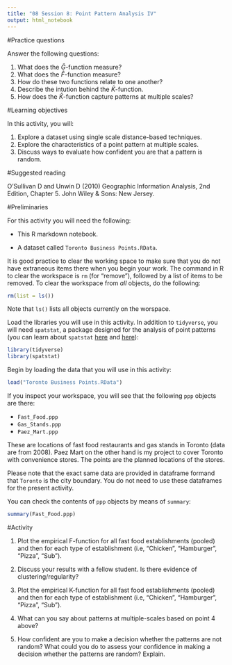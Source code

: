 ```yaml
---
title: "08 Session 8: Point Pattern Analysis IV"
output: html_notebook
---
```


#Practice questions

Answer the following questions:

1. What does the $\hat{G}$-function measure?
2. What does the $\hat{F}$-function measure?
3. How do these two functions relate to one another?
4. Describe the intution behind the $\hat{K}$-function. 
5. How does the $\hat{K}$-function capture patterns at multiple scales?

#Learning objectives

In this activity, you will:

1. Explore a dataset using single scale distance-based techniques.
2. Explore the characteristics of a point pattern at multiple scales.
3. Discuss ways to evaluate how confident you are that a pattern is random.

#Suggested reading

O'Sullivan D and Unwin D (2010) Geographic Information Analysis, 2nd Edition, Chapter 5. John Wiley & Sons: New Jersey.

#Preliminaries

For this activity you will need the following:

* This R markdown notebook.

* A dataset called `Toronto Business Points.RData`.

It is good practice to clear the working space to make sure that you do not have extraneous items there when you begin your work. The command in R to clear the workspace is `rm` (for "remove"), followed by a list of items to be removed. To clear the workspace from _all_ objects, do the following:
```r
rm(list = ls())
```

Note that `ls()` lists all objects currently on the worspace.

Load the libraries you will use in this activity. In addition to `tidyverse`, you will need `spatstat`, a package designed for the analysis of point patterns (you can learn about `spatstat` [here](https://cran.r-project.org/web/packages/spatstat/vignettes/getstart.pdf) and [here](http://spatstat.org/resources/spatstatJSSpaper.pdf)):
```r
library(tidyverse)
library(spatstat)
```

Begin by loading the data that you will use in this activity:
```r
load("Toronto Business Points.RData")
```

If you inspect your workspace, you will see that the following `ppp` objects are there:

* `Fast_Food.ppp`
* `Gas_Stands.ppp`
* `Paez_Mart.ppp`

These are locations of fast food restaurants and gas stands in Toronto (data are from 2008). Paez Mart on the other hand is my project to cover Toronto with convenience stores. The points are the planned locations of the stores. 

Please note that the exact same data are provided in dataframe formand that `Toronto` is the city boundary. You do not need to use these dataframes for the present activity.

You can check the contents of `ppp` objects by means of `summary`:
```r
summary(Fast_Food.ppp)
```

#Activity

1. Plot the empirical F-function for all fast food establishments (pooled) and then for each type of establishment (i.e, "Chicken", "Hamburger", "Pizza", "Sub").

2. Discuss your results with a fellow student. Is there evidence of clustering/regularity?

3. Plot the empirical K-function for all fast food establishments (pooled) and then for each type of establishment (i.e, "Chicken", "Hamburger", "Pizza", "Sub").

4. What can you say about patterns at multiple-scales based on point 4 above?

5. How confident are you to make a decision whether the patterns are not random? What could you do to assess your confidence in making a decision whether the patterns are random? Explain.